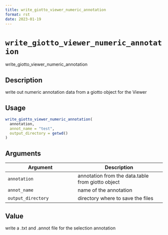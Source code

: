 ```yaml
--- 
title: write_giotto_viewer_numeric_annotation 
format: rst 
date: 2023-01-19 
--- 
```

# `write_giotto_viewer_numeric_annotation`

write_giotto_viewer_numeric_annotation


## Description

write out numeric annotation data from a giotto object for the Viewer


## Usage

```r
write_giotto_viewer_numeric_annotation(
  annotation,
  annot_name = "test",
  output_directory = getwd()
)
```


## Arguments

Argument      |Description
------------- |----------------
`annotation`     |     annotation from the data.table from giotto object
`annot_name`     |     name of the annotation
`output_directory`     |     directory where to save the files


## Value

write a .txt and .annot file for the selection annotation



